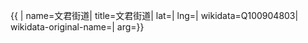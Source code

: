 {{ {{{1|PRC admin/showdata}}}|
name=文君街道|
title=文君街道|
lat=|
lng=|
wikidata=Q100904803|
wikidata-original-name=|
arg={{{arg|}}}}}